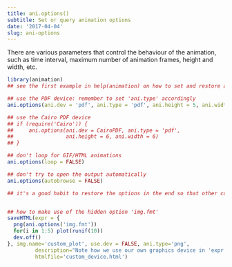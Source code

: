 ```yaml
---
title: ani.options()
subtitle: Set or query animation options
date: '2017-04-04'
slug: ani-options
---
```


There are various parameters that control the behaviour of the animation,
such as time interval, maximum number of animation frames, height and width,
etc.

 
```r
library(animation)
## see the first example in help(animation) on how to set and restore animation options

## use the PDF device: remember to set 'ani.type' accordingly
ani.options(ani.dev = 'pdf', ani.type = 'pdf', ani.height = 5, ani.width = 7)

## use the Cairo PDF device
## if (require('Cairo')) {
##     ani.options(ani.dev = CairoPDF, ani.type = 'pdf',
##                 ani.height = 6, ani.width = 6)
## }

## don't loop for GIF/HTML animations
ani.options(loop = FALSE)

## don't try to open the output automatically
ani.options(autobrowse = FALSE)

## it's a good habit to restore the options in the end so that other code will not be affected


## how to make use of the hidden option 'img.fmt'
saveHTML(expr = {
  png(ani.options('img.fmt'))
  for(i in 1:5) plot(runif(10))
  dev.off()
}, img.name='custom_plot', use.dev = FALSE, ani.type='png',
         description="Note how we use our own graphics device in 'expr'.",
         htmlfile='custom_device.html')
```
